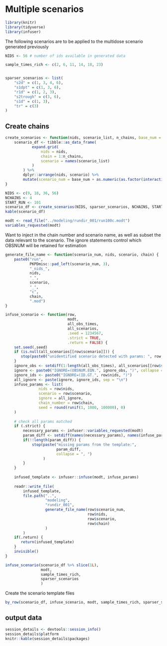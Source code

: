 # Multiple scenarios

```r
library(knitr)
library(tidyverse)
library(infuser)
```

The following scenarios are to be applied to the multidose scenario generated previously

```r
NIDS <- 56 # number of ids available in generated data
```

```r

sample_times_rich <- c(2, 6, 11, 14, 18, 23)


sparser_scenarios <- list(
    "s2d" = c(1, 3, 4, 6),
    "s1dpt" = c(1, 3, 6),
    "r1d" = c(1, 2, 3),
    "s2trough" = c(3, 6),
    "s1d" = c(1, 3),
    "tr" = c(3)
)

```

## Create chains

```r
create_scenarios <- function(nids, scenario_list, n_chains, base_num = 1) {
    scenario_df <- tibble::as_data_frame(
            expand.grid(
                nids = nids,
                chain = 1:n_chains, 
                scenario = names(scenario_list)
            )
        ) %>% 
        dplyr::arrange(nids, scenario) %>%
        mutate(scenario_num = base_num + as.numeric(as.factor(interaction(scenario, nids))) - 1)
}
```

```r
NIDS <- c(9, 18, 36, 56)
NCHAINS <- 4
START_RUN <- 101
scenario_df <- create_scenarios(NIDS, sparser_scenarios, NCHAINS, START_RUN) 
kable(scenario_df)
```

```r
modt <- read_file("../modeling/rundir_001/run100c.modt")
variables_requested(modt)
```

Want to inject in the chain number and scenario name, as well as subset
the data relevant to the scenario. The ignore statements control which 
OBSNUM will be retained for estimation

```r
generate_file_name <- function(scenario_num, nids, scenario, chain) {
    paste0("run", 
           PKPDmisc::pad_left(scenario_num, 3),
           "_nids_",
           nids,
           "_",
           scenario,
           "_",
           "c", 
           chain, 
           ".mod")
}

infuse_scenario <- function(row, 
                            modt, 
                            all_obs_times, 
                            all_scenarios, 
                            .seed = 1234567,
                            .strict = TRUE,
                            .return = FALSE) {
    set.seed(.seed)
    if (is.null(all_scenarios[[row$scenario]])) {
       stop(paste0("unidentified scenario detected with params: ", row, collapse = ", "))
    }
    ignore_obs <- setdiff(1:length(all_obs_times), all_scenarios[[row$scenario]])
    ignore <- paste0("IGNORE=(OBSNUM.EQN.", ignore_obs, ")", collapse = "\n")
    ignore_ids <- paste0("IGNORE=(ID.GT.", row$nids, ")")
    all_ignore <- paste(ignore, ignore_ids, sep = "\n")
    infuse_params <- list(
               nids = row$nids,
               scenario = row$scenario,
               ignore = all_ignore,
               chain_number = row$chain, 
               seed = round(runif(1, 1000, 100000), 0)
    )
    
    # check all params matched
    if (.strict) {
        necessary_params <- infuser::variables_requested(modt)
        param_diff <- setdiff(names(necessary_params), names(infuse_params))
        if(!!length(param_diff)) {
            stop(paste("missing params from the template:", 
                       param_diff, 
                       collapse = ", ")
                 )
        }
    }
    
    infused_template <- infuser::infuse(modt, infuse_params)
    
    readr::write_file(
        infused_template,
        file.path("..", 
                  "modeling", 
                  "rundir_001",
                  generate_file_name(row$scenario_num, 
                                     row$nids, 
                                     row$scenario, 
                                     row$chain)
                  )
        )
    if(.return) {
       return(infused_template) 
    }
    invisible()
}

infuse_scenario(scenario_df %>% slice(1L),
                modt,
                sample_times_rich,
                sparser_scenarios
                )
```

Create the scenario template files

```r
by_row(scenario_df, infuse_scenario, modt, sample_times_rich, sparser_scenarios)
```

## output data

```r
session_details <- devtools::session_info()
session_details$platform
knitr::kable(session_details$packages)
```
